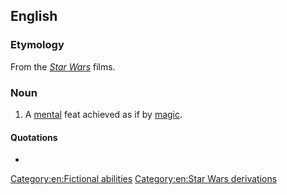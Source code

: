 ==English==

===Etymology===
From the ''[[Star Wars]]'' films.

===Noun===
{{en-noun|sg=[[Jedi]] [[mind]] [[trick]]}}

# A [[mental]] feat achieved as if by [[magic]].

====Quotations====
* {{seeCites}}

[[Category:en:Fictional abilities]]
[[Category:en:Star Wars derivations]]